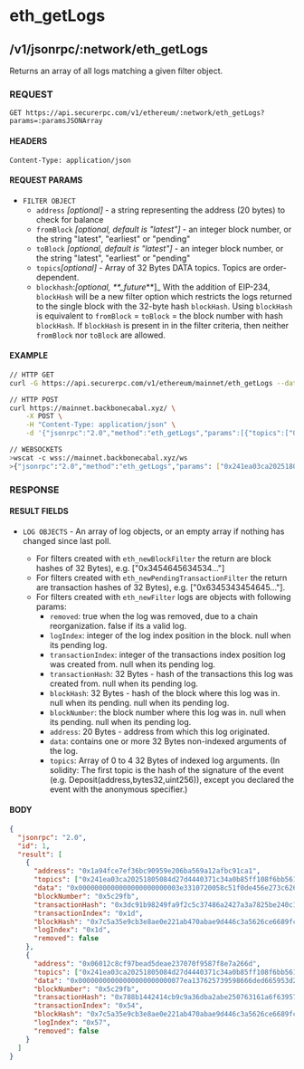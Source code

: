 # eth_getLogs

## /v1/jsonrpc/:network/eth_getLogs

Returns an array of all logs matching a given filter object.

### REQUEST

`GET https://api.securerpc.com/v1/ethereum/:network/eth_getLogs?params=:paramsJSONArray`

#### HEADERS

`Content-Type: application/json`

#### REQUEST PARAMS

- `FILTER OBJECT`
  - `address` _[optional]_ - a string representing the address (20 bytes) to check for balance
  - `fromBlock` _[optional, default is "latest"]_ - an integer block number, or the string "latest", "earliest" or
    "pending"
  - `toBlock` _[optional, default is "latest"]_ - an integer block number, or the string "latest", "earliest" or
    "pending"
  - `topics`_[optional]_ - Array of 32 Bytes DATA topics. Topics are order-dependent.
  - `blockhash`:_[optional, \*\*\_future_\*\*]\_ With the addition of EIP-234, `blockHash` will be a new filter option
    which restricts the logs returned to the single block with the 32-byte hash `blockHash`. Using `blockHash` is
    equivalent to `fromBlock` = `toBlock` = the block number with hash `blockHash`. If `blockHash` is present in in the
    filter criteria, then neither `fromBlock` nor `toBlock` are allowed.

#### EXAMPLE

```bash
// HTTP GET
curl -G https://api.securerpc.com/v1/ethereum/mainnet/eth_getLogs --data-urlencode 'params=[{"topics":["0x241ea03ca20251805084d27d4440371c34a0b85ff108f6bb5611248f73818b80"]}]'

// HTTP POST
curl https://mainnet.backbonecabal.xyz/ \
    -X POST \
    -H "Content-Type: application/json" \
    -d '{"jsonrpc":"2.0","method":"eth_getLogs","params":[{"topics":["0x241ea03ca20251805084d27d4440371c34a0b85ff108f6bb5611248f73818b80"]}],"id":1}'

// WEBSOCKETS
>wscat -c wss://mainnet.backbonecabal.xyz/ws
>{"jsonrpc":"2.0","method":"eth_getLogs","params": ["0x241ea03ca20251805084d27d4440371c34a0b85ff108f6bb5611248f73818b80"],"id":1}
```

### RESPONSE

#### RESULT FIELDS

- `LOG OBJECTS` - An array of log objects, or an empty array if nothing has changed since last poll.

  - For filters created with `eth_newBlockFilter` the return are block hashes of 32 Bytes), e.g. ["0x3454645634534..."]
  - For filters created with `eth_newPendingTransactionFilter` the return are transaction hashes of 32 Bytes), e.g.
    ["0x6345343454645..."].
  - For filters created with `eth_newFilter` logs are objects with following params:
    - `removed`: true when the log was removed, due to a chain reorganization. false if its a valid log.
    - `logIndex`: integer of the log index position in the block. null when its pending log.
    - `transactionIndex`: integer of the transactions index position log was created from. null when its pending log.
    - `transactionHash`: 32 Bytes - hash of the transactions this log was created from. null when its pending log.
    - `blockHash`: 32 Bytes - hash of the block where this log was in. null when its pending. null when its pending log.
    - `blockNumber`: the block number where this log was in. null when its pending. null when its pending log.
    - `address`: 20 Bytes - address from which this log originated.
    - `data`: contains one or more 32 Bytes non-indexed arguments of the log.
    - `topics`: Array of 0 to 4 32 Bytes of indexed log arguments. (In solidity: The first topic is the hash of the
      signature of the event (e.g. Deposit(address,bytes32,uint256)), except you declared the event with the anonymous
      specifier.)

#### BODY

```json
{
  "jsonrpc": "2.0",
  "id": 1,
  "result": [
    {
      "address": "0x1a94fce7ef36bc90959e206ba569a12afbc91ca1",
      "topics": ["0x241ea03ca20251805084d27d4440371c34a0b85ff108f6bb5611248f73818b80"],
      "data": "0x0000000000000000000000003e3310720058c51f0de456e273c626cdd35065700000000000000000000000000000000000000000000000000000000000003185000000000000000000000000000000000000000000000000000000000000318200000000000000000000000000000000000000000000000000000000005c2a23",
      "blockNumber": "0x5c29fb",
      "transactionHash": "0x3dc91b98249fa9f2c5c37486a2427a3a7825be240c1c84961dfb3063d9c04d50",
      "transactionIndex": "0x1d",
      "blockHash": "0x7c5a35e9cb3e8ae0e221ab470abae9d446c3a5626ce6689fc777dcffcab52c70",
      "logIndex": "0x1d",
      "removed": false
    },
    {
      "address": "0x06012c8cf97bead5deae237070f9587f8e7a266d",
      "topics": ["0x241ea03ca20251805084d27d4440371c34a0b85ff108f6bb5611248f73818b80"],
      "data": "0x00000000000000000000000077ea137625739598666ded665953d26b3d8e374400000000000000000000000000000000000000000000000000000000000749ff00000000000000000000000000000000000000000000000000000000000a749d00000000000000000000000000000000000000000000000000000000005c2a0f",
      "blockNumber": "0x5c29fb",
      "transactionHash": "0x788b1442414cb9c9a36dba2abe250763161a6f6395788a2e808f1b34e92beec1",
      "transactionIndex": "0x54",
      "blockHash": "0x7c5a35e9cb3e8ae0e221ab470abae9d446c3a5626ce6689fc777dcffcab52c70",
      "logIndex": "0x57",
      "removed": false
    }
  ]
}
```
